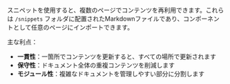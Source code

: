 スニペットを使用すると、複数のページでコンテンツを再利用できます。これらは `/snippets` フォルダに配置されたMarkdownファイルであり、コンポーネントとして任意のページにインポートできます。

主な利点：

* **一貫性**：一箇所でコンテンツを更新すると、すべての場所で更新されます
* **保守性**：ドキュメント全体の重複コンテンツを削減します
* **モジュール性**：複雑なドキュメントを管理しやすい部分に分割します
